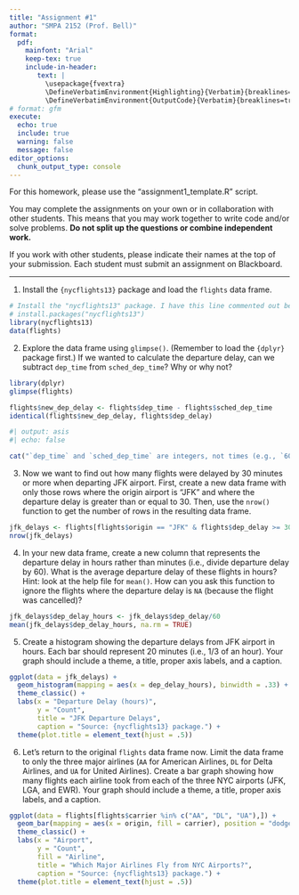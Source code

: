```yaml
---
title: "Assignment #1"
author: "SMPA 2152 (Prof. Bell)"
format:
  pdf:
    mainfont: "Arial"
    keep-tex: true
    include-in-header:
       text: |
         \usepackage{fvextra}
         \DefineVerbatimEnvironment{Highlighting}{Verbatim}{breaklines=true, breakanywhere=true, breaksymbol=, breakanywheresymbolpre=,commandchars=\\\{\}}
         \DefineVerbatimEnvironment{OutputCode}{Verbatim}{breaklines=true, breakanywhere=true, breaksymbol=, breakanywheresymbolpre=,commandchars=\\\{\}}
# format: gfm
execute:
  echo: true
  include: true
  warning: false
  message: false
editor_options: 
  chunk_output_type: console
---
```

\vspace{-3em}

For this homework, please use the "assignment1_template.R" script.

You may complete the assignments on your own or in collaboration with other students. This means that you may work together to write code and/or solve problems. **Do not split up the questions or combine independent work.**

If you work with other students, please indicate their names at the top of your submission. Each student must submit an assignment on Blackboard.
\vspace{-1em}

---

1. Install the `{nycflights13}` package and load the `flights` data frame.

```r
# Install the "nycflights13" package. I have this line commented out because I only need to install the package once.
# install.packages("nycflights13")
library(nycflights13)
data(flights)
```

2. Explore the data frame using `glimpse()`. (Remember to load the `{dplyr}` package first.) If we wanted to calculate the departure delay, can we subtract `dep_time` from `sched_dep_time`? Why or why not?

```r
library(dplyr)
glimpse(flights)
```

```r
flights$new_dep_delay <- flights$dep_time - flights$sched_dep_time
identical(flights$new_dep_delay, flights$dep_delay)
```

```r
#| output: asis
#| echo: false

cat("`dep_time` and `sched_dep_time` are integers, not times (e.g., `600-557` is `43`, not `3` minutes).")
```

3. Now we want to find out how many flights were delayed by 30 minutes or more when departing JFK airport. First, create a new data frame with only those rows where the origin airport is "JFK" and where the departure delay is greater than or equal to 30. Then, use the `nrow()` function to get the number of rows in the resulting data frame.

```r
jfk_delays <- flights[flights$origin == "JFK" & flights$dep_delay >= 30,]
nrow(jfk_delays)
```

4. In your new data frame, create a new column that represents the departure delay in hours rather than minutes (i.e., divide departure delay by 60). What is the average departure delay of these flights in hours? Hint: look at the help file for `mean()`. How can you ask this function to ignore the flights where the departure delay is `NA` (because the flight was cancelled)?

```r
jfk_delays$dep_delay_hours <- jfk_delays$dep_delay/60
mean(jfk_delays$dep_delay_hours, na.rm = TRUE)
```

5. Create a histogram showing the departure delays from JFK airport in hours. Each bar should represent 20 minutes (i.e., 1/3 of an hour). Your graph should include a theme, a title, proper axis labels, and a caption.

```r
ggplot(data = jfk_delays) +
  geom_histogram(mapping = aes(x = dep_delay_hours), binwidth = .33) +
  theme_classic() +
  labs(x = "Departure Delay (hours)",
       y = "Count",
       title = "JFK Departure Delays",
       caption = "Source: {nycflights13} package.") +
  theme(plot.title = element_text(hjust = .5))
```

6. Let's return to the original `flights` data frame now. Limit the data frame to only the three major airlines (`AA` for American Airlines, `DL` for Delta Airlines, and `UA` for United Airlines). Create a bar graph showing how many flights each airline took from each of the three NYC airports (JFK, LGA, and EWR). Your graph should include a theme, a title, proper axis labels, and a caption.

```r
ggplot(data = flights[flights$carrier %in% c("AA", "DL", "UA"),]) +
  geom_bar(mapping = aes(x = origin, fill = carrier), position = "dodge") +
  theme_classic() +
  labs(x = "Airport",
       y = "Count",
       fill = "Airline",
       title = "Which Major Airlines Fly from NYC Airports?",
       caption = "Source: {nycflights13} package.") +
  theme(plot.title = element_text(hjust = .5))
```